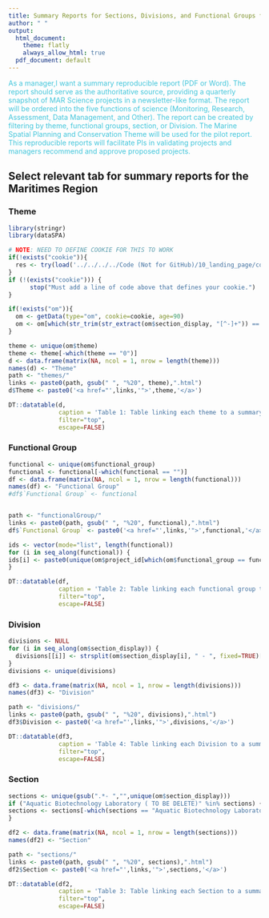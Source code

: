 ```yaml
---
title: Summary Reports for Sections, Divisions, and Functional Groups for the Maritimes Region.
author: " "
output:
  html_document:
    theme: flatly
    always_allow_html: true
  pdf_document: default
---
```


<span style="color:#43C6DB">As a manager,I want a summary reproducible report (PDF or Word). The report should serve as the authoritative source, providing a quarterly snapshot of MAR Science projects in a newsletter-like format.  The report will be ordered into the five functions of science (Monitoring, Research, Assessment, Data Management, and Other). The report can be created by filtering by theme, functional groups, section, or Division. The Marine Spatial Planning and Conservation Theme will be used for the pilot report. This reproducible reports will facilitate PIs in validating projects and managers recommend and approve proposed projects. </span>

## Select relevant tab for summary reports for the Maritimes Region {.tabset}

### Theme
```r
library(stringr)
library(dataSPA)

# NOTE: NEED TO DEFINE COOKIE FOR THIS TO WORK
if(!exists("cookie")){
  res <- try(load('../../../../Code (Not for GitHub)/10_landing_page/cookie'), silent=TRUE)
}
if (!(exists("cookie"))) {
      stop("Must add a line of code above that defines your cookie.")
}

if(!exists("om")){
  om <- getData(type="om", cookie=cookie, age=90)
  om <- om[which(str_trim(str_extract(om$section_display, "[^-]+")) == "Maritimes"),] # Hard coded in for maritimes
}

theme <- unique(om$theme)
theme <- theme[-which(theme == "0")]
d <- data.frame(matrix(NA, ncol = 1, nrow = length(theme)))
names(d) <- "Theme"
path <- "themes/"
links <- paste0(path, gsub(" ", "%20", theme),".html")
d$Theme <- paste0('<a href="',links,'">',theme,'</a>')

DT::datatable(d,
              caption = 'Table 1: Table linking each theme to a summary report',
              filter="top",
              escape=FALSE)
```

### Functional Group

```r
functional <- unique(om$functional_group)
functional <- functional[-which(functional == "")]
df <- data.frame(matrix(NA, ncol = 1, nrow = length(functional)))
names(df) <- "Functional Group"
#df$`Functional Group` <- functional


path <- "functionalGroup/"
links <- paste0(path, gsub(" ", "%20", functional),".html")
df$`Functional Group` <- paste0('<a href="',links,'">',functional,'</a>')

ids <- vector(mode="list", length(functional))
for (i in seq_along(functional)) {
ids[i] <- paste0(unique(om$project_id[which(om$functional_group == functional[i])]), collapse=",")
}

DT::datatable(df,
              caption = 'Table 2: Table linking each functional group to a summary report',
              filter="top",
              escape=FALSE)
```



### Division

```r
divisions <- NULL
for (i in seq_along(om$section_display)) {
  divisions[[i]] <- strsplit(om$section_display[i], " - ", fixed=TRUE)[[1]][3]
}
divisions <- unique(divisions)

df3 <- data.frame(matrix(NA, ncol = 1, nrow = length(divisions)))
names(df3) <- "Division"

path <- "divisions/"
links <- paste0(path, gsub(" ", "%20", divisions),".html")
df3$Division <- paste0('<a href="',links,'">',divisions,'</a>')

DT::datatable(df3,
              caption = 'Table 4: Table linking each Division to a summary report',
              filter="top",
              escape=FALSE)
```


### Section

```r
sections <- unique(gsub(".*- ","",unique(om$section_display)))
if ("Aquatic Biotechnology Laboratory ( TO BE DELETE)" %in% sections) {
sections <- sections[-which(sections == "Aquatic Biotechnology Laboratory ( TO BE DELETE)")]
}

df2 <- data.frame(matrix(NA, ncol = 1, nrow = length(sections)))
names(df2) <- "Section"

path <- "sections/"
links <- paste0(path, gsub(" ", "%20", sections),".html")
df2$Section <- paste0('<a href="',links,'">',sections,'</a>')

DT::datatable(df2,
              caption = 'Table 3: Table linking each Section to a summary report',
              filter="top",
              escape=FALSE)

```


## {-}
